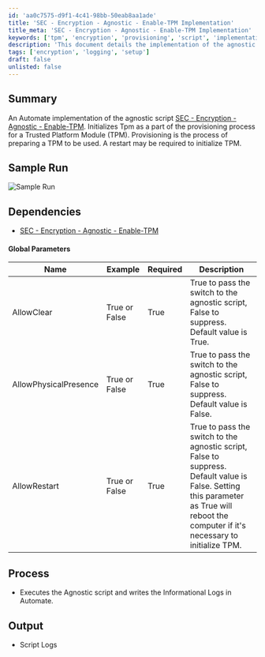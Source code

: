 ```yaml
---
id: 'aa0c7575-d9f1-4c41-98bb-50eab8aa1ade'
title: 'SEC - Encryption - Agnostic - Enable-TPM Implementation'
title_meta: 'SEC - Encryption - Agnostic - Enable-TPM Implementation'
keywords: ['tpm', 'encryption', 'provisioning', 'script', 'implementation']
description: 'This document details the implementation of the agnostic script SEC - Encryption - Agnostic - Enable-TPM within Automate. It covers the initialization of the Trusted Platform Module (TPM) as part of the provisioning process, including necessary parameters and expected outputs.'
tags: ['encryption', 'logging', 'setup']
draft: false
unlisted: false
---
```

## Summary

An Automate implementation of the agnostic script [SEC - Encryption - Agnostic - Enable-TPM](https://proval.itglue.com/DOC-5078775-11409203). Initializes Tpm as a part of the provisioning process for a Trusted Platform Module (TPM). Provisioning is the process of preparing a TPM to be used. A restart may be required to initialize TPM.

## Sample Run

![Sample Run](../../../static/img/Bitlocker---Enable-TPM/image_1.png)

## Dependencies

- [SEC - Encryption - Agnostic - Enable-TPM](https://proval.itglue.com/DOC-5078775-11409203)

#### Global Parameters

| Name                     | Example          | Required | Description                                                                                                                                                       |
|--------------------------|------------------|----------|-------------------------------------------------------------------------------------------------------------------------------------------------------------------|
| AllowClear               | True or False     | True     | True to pass the switch to the agnostic script, False to suppress. Default value is True.                                                                        |
| AllowPhysicalPresence     | True or False     | True     | True to pass the switch to the agnostic script, False to suppress. Default value is False.                                                                        |
| AllowRestart             | True or False     | True     | True to pass the switch to the agnostic script, False to suppress. Default value is False. Setting this parameter as True will reboot the computer if it's necessary to initialize TPM. |

## Process

- Executes the Agnostic script and writes the Informational Logs in Automate.

## Output

- Script Logs











